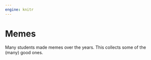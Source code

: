 ```yaml
---
engine: knitr
---
```


# Memes {#sec-memes}

Many students made memes over the years. This collects some of the (many) good ones.

